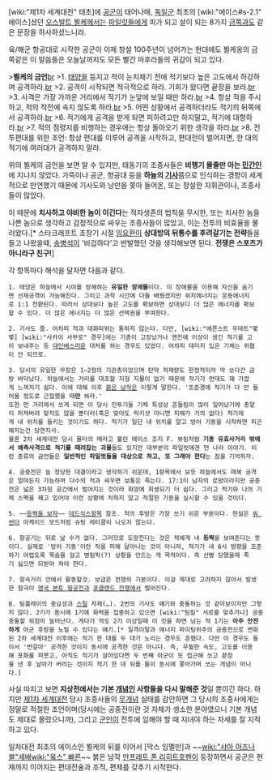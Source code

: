 [wiki:"제1차 세계대전" 태초]에 [[공군]]이 태어나매, [[독일군]] 최초의 [wiki:"에이스#s-2.1" 에이스]셨던 [[오스발트 뵐케]]께서는 [[파일럿]]들에게 피가 되고 살이 되는 8가지 [[금]]쪽과도 같은 문장을 하사하셨느니라.

육/해군 항공대로 시작한 공군이 이제 창설 100주년이 넘어가는 현대에도 뵐케옹의 금쪽같은 이 말씀들은 오늘날까지도 모든 빨간 마후라들의 귀감이 되고 있다.

>'''뵐케의 금언'''[[br]]
>1. [[태양]]을 등지고 적이 눈치채기 전에 적기보다 높은 고도에서 하강하며 공격하라.[[br]]
>2. 공격이 시작되면 적극적으로 하라. 기회가 왔다면 끝장을 보라.[[br]]
>3. 사격은 가장 가까운 거리에서 적기가 눈앞에 보일 때만 하라.[[br]]
>4. 항상 적을 주시하고, 적의 작전에 속지 않도록 하라.[[br]]
>5. 어떤 상황에서 공격하더라도 적기의 뒤쪽에서 공격하라.[[br]]
>6. 적기에게 공격을 받게 되면 피하려고만 하지말고, 적기에 대항하라.[[br]]
>7. 적의 점령지를 비행하는 경우에는 항상 돌아오기 위한 생각을 하라.[[br]]
>8. 전투편대를 위한 조언: 항상 편대를 이루어 공격을 시작하고, 편대전이 벌어지면, 한 대의 적기에 여러대가 공격하지 말라.

위의 뵐케의 금언을 보면 알 수 있지만, 태동기의 조종사들은 '''비행기 몰줄만 아는 [[민간인]]'''에 지나지 않았다. 가뜩이나 공군, 항공대 등을 '''하늘의 [[기사]]'''쯤으로 인식하는 경향이 세계적으로 만연했기 때문에 기사도와 낭만을 쫓아 들어온, 또는 창설한 지휘관이나, 조종사들이 많았다.

이 때문에 '''치사하고 야비한 놈이 이긴다'''는 적자생존의 법칙을 무시한, 또는 치사한 놈을 나쁜 놈으로 생각하고 감정적으로 싸우는 조종사들이 많았고, 이는 전투의 비효율을 불러왔다.[* 스타크래프트 초창기 시절 [[임요환]]이 '''상대방의 뒤통수를 후려갈기는 전략'''들을 들고 나왔을때, [[송병석]]이 '비겁하다'고 반발했던 것을 생각해보면 된다. '''전쟁은 스포츠가 아니라구 친구!''']

각 항목마다 해석을 달자면 다음과 같다. 

 1. 태양은 하늘에서 시야를 방해하는 '''유일한 장애물'''이다. 이 장애물을 이용해 자신을 숨기면 선제공격이 가능해진다. 그리고 과학 시간에 다들 배웠겠지만 위치에너지는 운동에너지로 1:1 전환된다. 따라서 상대보다 높은 고도를 확보하면 상대보다 더 많은 에너지를 확보할 수 있다. 더 많은 에너지는 더 많은 선택권을 부여한다. 

 2. 기사도 즐. 어차피 적과 대화따위는 통하지 않는다. 다만, [wiki:"에른스트 우데트"몇몇] [wiki:"사카이 사부로" 경우]에는 기총이 고장났거나 엔진에 이상이 생긴 적기를 고이 보내주는 등 [[대인배]]스러운 대처를 하는 경우도 있었다. 어차피 데미지 입은 기체는 위협이 안 되므로.

 3. 당시의 유일한 무장은 1~2정의 기관총이었으며 탄약 적재량도 한정적이라 막 쏘다간 금방 바닥났다. 하늘에서는 거리를 대조할 지형 지물이 없기 때문에 적기가 먼데도 꽤 가깝게 느껴지기 쉽다. 이에 대해 이후 [[붉은 남작]]은 이렇게 말한다. '조준경에 적기가 다 안 들어올 정도로 근접했을 때'''만''' 쏴라.' 
 또한 먼 거리에서 쏘게 되면 이 당시 전투기들 기체 특성상 흔들림이 많이 일어났기에 총알이 퍼져버려 맞지도 않을 뿐더러(혹은 맞아도 럭키샷 아니면 피해가 거의 없다) 적기에게 내 위치를 들키는 것이기도 하다. 적기가 일단 내 위치를 알고 방어 기동을 시작하면 피곤해지는건 당연지사.
 물론 2차 세계대전 당시 몰타의 매라고 불린 에이스 조지 F. 뷰링처럼 '''기총 유효사거리 밖에서 예측사격으로 적기를 때려잡는 괴물'''들도 있지만 대부분의 파일럿에겐 먼 나라 이야기. 이런 종류의 금언들은 '''일반적인 파일럿들을 대상으로 하고, 또 그래야 한다'''는 점을 기억하자.

 4. 공중전은 늘 정당한 대결이라고 생각하기 쉬운데, 1항목에서 보듯 하늘에서도 매복 공격은 얼마든지 가능하며 다수의 적과 싸우면 보통은 죽는다. 17:1이 남자의 로망이라지만 공중전은 넓은 3차원 공간에서 벌어지는 것이라 화망에 희생되기 더 쉽다. 그리고 적기와 나의 기체 스펙을 꿰고 있어야 이런 상황에 처하지 않고 적절한 기동을 실시할 수 있을 것이다. 

 5. ~~[[등짝을 보자]]~~ [[데드식스]]항목 참조. 적의 후방은 가장 쏘기 쉬운 부분이다. 현실은 [[워 썬더]] 아케이드 모드처럼 슈팅 레티클이 나오지 않는다.

 6. 항공기는 뒤로 날 수가 없다. 그러므로 도망친다는 것은 적에게 내 '''등짝'''을 보여준다는 뜻이다. 실제로 '방어 기동'이란 적을 피해 달아나는 것이 아니라, 적기가 내 6시 방향을 조준하기 어렵도록 목숨을 걸고 병림픽(?) 상황을 만드는 게 목적이다. 즉 선빵 당했을때 죽기 싫으면 되받아 쳐야 한다. 

 7. 항속거리 안에서 활동할것. 보급은 전쟁의 기본이다. 이걸 제대로 고려하지 않아서 발생한 참극이 [[영국 본토 항공전]]과 [[포클랜드 전쟁]]에서 벌어진다.

 8. 팀플레이의 중요성과 [[스틸]] 자제(…). 2번의 기사도 얘기와 충돌하는 것 같아보이지만 그렇지 않다. 2기가 동시에 1기에 화력을 집중하고 있으면 [wiki:"팀킬" 서로를 맞추거나] 공중충돌할 위험이 늘어난다. 게다가 적도 2기 이상일때 이 짓을 하면 남는 적 1기는 '''아주 안전하게''' 아군 후방을 노릴 수 있다는 얘기.[* 일격이탈과 에너지 파이팅위주의 공중전으로 변화된 2차 세계대전 이후에는 적기 한 대를 두 대가 노리는 경우도 흔했다. 다만 이 경우도 둘이서 '번갈아' 공격한 것이지 동시에 공격한 것은 아니다. 즉, 우월한 속도, 고도를 이용해 포화를 퍼붓고, 아직도 적기가 살아있다면 두 번째 아군이 또 접근해 쏘고 끝장을 낸 후 날아가 버리는 것이지 적기 한 대 뒤를 둘이 동시에 쫓아가며 쏘는 개념이 아니다.]

사실 따지고 보면 '''지상전에서는 기본 [[개념]]인 사항들을 다시 말해준 것'''일 뿐이긴 하다. 하지만 [[제1차 세계대전]] 당시 조종사들의 [[무개념]] 실태를 감안하면 그 당시의 조종사에게는 정말로 적절한 조언이며(당시에는 공중전이란 것 자체가 생소한 분야였으니 기본 개념도 제대로 몰랐으니까), 그리고 [[군인]]이 전투에 임해야 할 때 지녀야 하는 자세를 잘 지적하고 있다.

일차대전 최초의 에이스인 뵐케의 뒤를 이어서 [막스 임멜만]과 ~~[[wiki:"샤아 아즈나블"세배]][[wiki:"옼스"  빠른]]~~ 붉은 남작 [[만프레트 폰 리히트호펜]]이 등장하면서 공군은 현재까지 이어지는 편대전술과 조직, 편제를 갖추기 시작한다.
